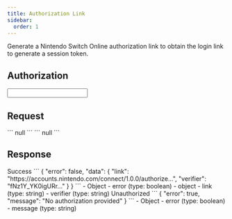 ```yaml
---
title: Authorization Link
sidebar:
  order: 1
---
```


<Path method="GET" path="/authorization/link" base={Routes.nso} />

Generate a Nintendo Switch Online authorization link to obtain the login link to generate a session token.

## Authorization

<AuthorizationHandler>
  <Input required authType="http" authName="api_key" valueType="string" valueDescription="" valueExample="" inputName="API Key" inputType="password" inputPlaceholder="api key" requestType="authorization"/>
</AuthorizationHandler>

## Request

<ApiTester>
  <Fragment slot="response">
    ```
    null
    ```
  </Fragment>
  <Fragment slot="request">
    ```
    null
    ```
  </Fragment>
</ApiTester>

## Response

<Tabs>
  <TabItem label="200">
    Success
    <Tabs syncKey="example">
      <TabItem label="Example">
        <DynamicCode language="json" name="200" disabled>
          ```
          {
            "error": false,
            "data": {
              "link": "https://accounts.nintendo.com/connect/1.0.0/authorize...",
              "verifier": "fNz1Y_YK0igURr..."
            }
          }
          ```
        </DynamicCode>
      </TabItem>
      <TabItem label="Schema">
        <Tree>
          - Object
            - error (type: boolean)
            - object
              - link (type: string)
              - verifier (type: string)
        </Tree>
      </TabItem>
    </Tabs>
  </TabItem>
  <TabItem label="401">
    Unauthorized
    <Tabs syncKey="example">
      <TabItem label="Example">
        <DynamicCode language="json" name="401" disabled>
          ```
          {
            "error": true,
            "message": "No authorization provided"
          }
          ```
        </DynamicCode>
      </TabItem>
      <TabItem label="Schema">
        <Tree>
          - Object
            - error (type: boolean)
            - message (type: string)
        </Tree>
      </TabItem>
    </Tabs>
  </TabItem>
</Tabs>